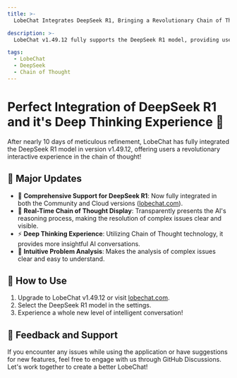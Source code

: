 ```yaml
---
title: >-
  LobeChat Integrates DeepSeek R1, Bringing a Revolutionary Chain of Thought Experience

description: >-
  LobeChat v1.49.12 fully supports the DeepSeek R1 model, providing users with an unprecedented interactive experience in the chain of thought.

tags:
  - LobeChat
  - DeepSeek
  - Chain of Thought
---
```


# Perfect Integration of DeepSeek R1 and it's Deep Thinking Experience 🎉

After nearly 10 days of meticulous refinement, LobeChat has fully integrated the DeepSeek R1 model in version v1.49.12, offering users a revolutionary interactive experience in the chain of thought!

## 🚀 Major Updates

- 🤯 **Comprehensive Support for DeepSeek R1**: Now fully integrated in both the Community and Cloud versions ([lobechat.com](https://lobechat.com)).
- 🧠 **Real-Time Chain of Thought Display**: Transparently presents the AI's reasoning process, making the resolution of complex issues clear and visible.
- ⚡️ **Deep Thinking Experience**: Utilizing Chain of Thought technology, it provides more insightful AI conversations.
- 💫 **Intuitive Problem Analysis**: Makes the analysis of complex issues clear and easy to understand.

## 🌟 How to Use

1. Upgrade to LobeChat v1.49.12 or visit [lobechat.com](https://lobechat.com).
2. Select the DeepSeek R1 model in the settings.
3. Experience a whole new level of intelligent conversation!

## 📢 Feedback and Support

If you encounter any issues while using the application or have suggestions for new features, feel free to engage with us through GitHub Discussions. Let's work together to create a better LobeChat!
